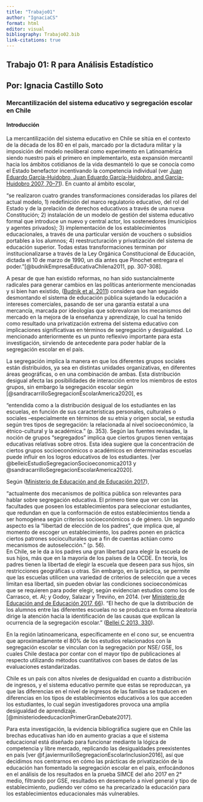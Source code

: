 ```yaml
---
title: "Trabajo01"
author: "IgnaciaCS"
format: html
editor: visual
bibliography: Trabajo02.bib
link-citations: true
---
```


## Trabajo 01: R para Análisis Estadístico

## Por: Ignacia Castillo Soto

### Mercantilización del sistema educativo y segregación escolar en Chile

#### Introducción

La mercantilización del sistema educativo en Chile se sitúa en el contexto de la década de los 80 en el país, marcado por la dictadura militar y la imposición del modelo neoliberal como experimento en Latinoamérica siendo nuestro país el primero en implementarlo, esta expansión mercantil hacia los ámbitos cotidianos de la vida desmanteló lo que se conocía como el Estado benefactor incentivando la competencia individual (ver [Juan Eduardo García-Huidobro, Juan Eduardo García-Huidobro, and García-Huidobro 2007, 70–71](file:///C:/Users/nachi/OneDrive/Documentos/Universidad/UAH%205%C2%B0%20Semestre/OFC%20R%20para%20an%C3%A1lisis%20estad%C3%ADstico/Trabajos/Trabajo01/Trabajo01.html#ref-juaneduardogarcia-huidobroDesigualdadEducativaSegmentacion2007)). En cuanto al ámbito escolar,

“se realizaron cuatro grandes transformaciones consideradas los pilares del actual modelo, 1) redefinición del marco regulatorio educativo, del rol del Estado y de la prelación de derechos educativos a través de una nueva Constitución; 2) instalación de un modelo de gestión del sistema educativo formal que introduce un nuevo y central actor, los sostenedores (municipios y agentes privados); 3) implementación de los establecimientos educacionales, a través de una particular versión de vouchers o subsidios portables a los alumnos; 4) reestructuración y privatización del sistema de educación superior. Todas estas transformaciones terminan por institucionalizarse a través de la Ley Orgánica Constitucional de Educación, dictada el 10 de marzo de 1990, un día antes que Pinochet entregara el poder.”[@budnikEmpresaEducativaChilena2011, pp. 307-308].

A pesar de que han existido reformas, no han sido sustancialmente radicales para generar cambios en las políticas anteriormente mencionadas y si bien han existido, ([Budnik et al. 2011](file:///C:/Users/nachi/OneDrive/Documentos/Universidad/UAH%205%C2%B0%20Semestre/OFC%20R%20para%20an%C3%A1lisis%20estad%C3%ADstico/Trabajos/Trabajo01/Trabajo01.html#ref-budnikEmpresaEducativaChilena2011)) considera que han seguido desmontando el sistema de educación pública sujetando la educación a intereses comerciales, pasando de ser una garantía estatal a una mercancía, marcada por ideologías que sobrevaloran los mecanismos del mercado en la mejora de la enseñanza y aprendizaje, lo cual ha tenido como resultado una privatización extrema del sistema educativo con implicaciones significativas en términos de segregación y desigualdad. Lo mencionado anteriormente es un punto reflexivo importante para esta investigación, sirviendo de antecedente para poder hablar de la segregación escolar en el país.

La segregación implica la manera en que los diferentes grupos sociales están distribuidos, ya sea en distintas unidades organizativas, en diferentes áreas geográficas, o en una combinación de ambas. Esta distribución desigual afecta las posibilidades de interacción entre los miembros de estos grupos, sin embargo la segregación escolar según [@sandracarrilloSegregacionEscolarAmerica2020], es

“entendida como a la distribución desigual de los estudiantes en las escuelas, en función de sus características personales, culturales o sociales –especialmente en términos de su etnia y origen social, se estudia según tres tipos de segregación: la relacionada al nivel socioeconómico, la étnico-cultural y la académica.” (p. 353). Según las fuentes revisadas, la noción de grupos "segregados" implica que ciertos grupos tienen ventajas educativas relativas sobre otros. Esta idea sugiere que la concentración de ciertos grupos socioeconómicos o académicos en determinadas escuelas puede influir en los logros educativos de los estudiantes. [ver @belleicEstudioSegregacionSocioeconomica2013 y @sandracarrilloSegregacionEscolarAmerica2020].

Según ([Ministerio de Educación and de Educación 2017](file:///C:/Users/nachi/OneDrive/Documentos/Universidad/UAH%205%C2%B0%20Semestre/OFC%20R%20para%20an%C3%A1lisis%20estad%C3%ADstico/Trabajos/Trabajo01/Trabajo01.html#ref-ministeriodeeducacionPrimerGranDebate2017)),

“actualmente dos mecanismos de política pública son relevantes para hablar sobre segregación educativa. El primero tiene que ver con las facultades que poseen los establecimientos para seleccionar estudiantes, que redundan en que la conformación de estos establecimientos tienda a ser homogénea según criterios socioeconómicos o de género. Un segundo aspecto es la “libertad de elección de los padres”, que implica que, al momento de escoger un establecimiento, los padres ponen en práctica ciertos patrones socioculturales que a fin de cuentas actúan como mecanismos de autoselección.” (p. 56).\
En Chile, se le da a los padres una gran libertad para elegir la escuela de sus hijos, más que en la mayoría de los países de la OCDE. En teoría, los padres tienen la libertad de elegir la escuela que deseen para sus hijos, sin restricciones geográficas u otras. Sin embargo, en la práctica, se permite que las escuelas utilicen una variedad de criterios de selección que a veces limitan esa libertad, sin pueden obviar las condiciones socioeconómicas que se requieren para poder elegir, según evidencian estudios como los de Carrasco, et. Al; y Godoy, Salazar y Treviño, en 2014. (ver [Ministerio de Educación and de Educación 2017, 66](file:///C:/Users/nachi/OneDrive/Documentos/Universidad/UAH%205%C2%B0%20Semestre/OFC%20R%20para%20an%C3%A1lisis%20estad%C3%ADstico/Trabajos/Trabajo01/Trabajo01.html#ref-ministeriodeeducacionPrimerGranDebate2017)). “El hecho de que la distribución de los alumnos entre las diferentes escuelas no se produzca en forma aleatoria dirige la atención hacia la identificación de las causas que explican la ocurrencia de la segregación escolar.” ([Bellei C 2013, 330](file:///C:/Users/nachi/OneDrive/Documentos/Universidad/UAH%205%C2%B0%20Semestre/OFC%20R%20para%20an%C3%A1lisis%20estad%C3%ADstico/Trabajos/Trabajo01/Trabajo01.html#ref-belleicEstudioSegregacionSocioeconomica2013)).

En la región latinoamericana, específicamente en el cono sur, se encuentra que aproximadamente el 80% de los estudios relacionados con la segregación escolar se vinculan con la segregación por NSE/ GSE, los cuales Chile destaca por contar con el mayor tipo de publicaciones al respecto utilizando métodos cuantitativos con bases de datos de las evaluaciones estandarizadas.

Chile es un país con altos niveles de desigualdad en cuanto a distribución de ingresos, y el sistema educativo permite que estas se reproduzcan, ya que las diferencias en el nivel de ingresos de las familias se traducen en diferencias en los tipos de establecimientos educativos a los que acceden los estudiantes, lo cual según investigadores provoca una amplia desigualdad de aprendizaje.[@ministeriodeeducacionPrimerGranDebate2017].

Para esta investigación, la evidencia bibliográfica sugiere que en Chile las brechas educativas han ido en aumento gracias a que el sistema educacional está diseñado para funcionar mediante la lógica de competencia y libre mercado, replicando las desigualdades preexistentes en país [ver @f.javiermurilloSegregacionEscolarInclusion2016], así que decidimos nos centrarnos en cómo las prácticas de privatización de la educación han fomentado la segregación escolar en el país, enfocándonos en el análisis de los resultados en la prueba SIMCE del año 2017 en 2° medio, filtrando por GSE, resultados en desempeño a nivel general y tipo de establecimiento, pudiendo ver cómo se ha precarizado la educación para los establecimientos educacionales más vulnerables.

#### 
